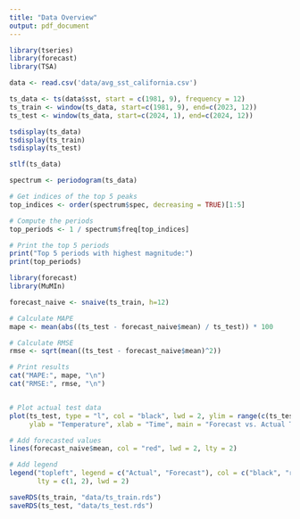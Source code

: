 ```yaml
---
title: "Data Overview"
output: pdf_document
---
```


```r
library(tseries)
library(forecast)
library(TSA)
```

```r
data <- read.csv('data/avg_sst_california.csv')

ts_data <- ts(data$sst, start = c(1981, 9), frequency = 12)
ts_train <- window(ts_data, start=c(1981, 9), end=c(2023, 12))
ts_test <- window(ts_data, start=c(2024, 1), end=c(2024, 12))
```

```r
tsdisplay(ts_data)
tsdisplay(ts_train)
tsdisplay(ts_test)
```
```r
stlf(ts_data)
```
```r
spectrum <- periodogram(ts_data)

# Get indices of the top 5 peaks
top_indices <- order(spectrum$spec, decreasing = TRUE)[1:5]

# Compute the periods
top_periods <- 1 / spectrum$freq[top_indices]

# Print the top 5 periods
print("Top 5 periods with highest magnitude:")
print(top_periods)
```

```r
library(forecast)
library(MuMIn)

forecast_naive <- snaive(ts_train, h=12)

# Calculate MAPE
mape <- mean(abs((ts_test - forecast_naive$mean) / ts_test)) * 100

# Calculate RMSE
rmse <- sqrt(mean((ts_test - forecast_naive$mean)^2))

# Print results
cat("MAPE:", mape, "\n")
cat("RMSE:", rmse, "\n")


# Plot actual test data
plot(ts_test, type = "l", col = "black", lwd = 2, ylim = range(c(ts_test, forecast_naive$mean)),
     ylab = "Temperature", xlab = "Time", main = "Forecast vs. Actual Test Data")

# Add forecasted values
lines(forecast_naive$mean, col = "red", lwd = 2, lty = 2)

# Add legend
legend("topleft", legend = c("Actual", "Forecast"), col = c("black", "red"),
       lty = c(1, 2), lwd = 2)
```

```r
saveRDS(ts_train, "data/ts_train.rds")
saveRDS(ts_test, "data/ts_test.rds")
```